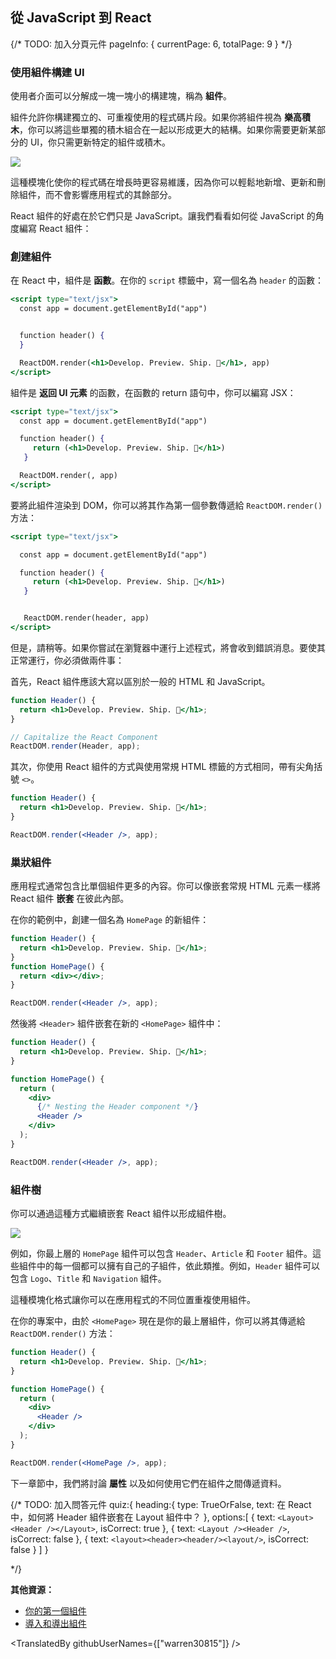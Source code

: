 ## 從 JavaScript 到 React

{/*
    TODO: 加入分頁元件
    pageInfo: {
        currentPage: 6,
        totalPage: 9
    }
*/}

### 使用組件構建 UI

使用者介面可以分解成一塊一塊小的構建塊，稱為 **組件**。

組件允許你構建獨立的、可重複使用的程式碼片段。如果你將組件視為 **樂高積木**，你可以將這些單獨的積木組合在一起以形成更大的結構。如果你需要更新某部分的 UI，你只需更新特定的組件或積木。

![](https://nextjs.org/static/images/learn/foundations/components.png)

這種模塊化使你的程式碼在增長時更容易維護，因為你可以輕鬆地新增、更新和刪除組件，而不會影響應用程式的其餘部分。

React 組件的好處在於它們只是 JavaScript。讓我們看看如何從 JavaScript 的角度編寫 React 組件：

### 創建組件

在 React 中，組件是 **函數**。在你的 `script` 標籤中，寫一個名為 `header` 的函數：

```jsx
<script type="text/jsx">
  const app = document.getElementById("app")


  function header() {
  }

  ReactDOM.render(<h1>Develop. Preview. Ship. 🚀</h1>, app)
</script>
```

組件是 **返回 UI 元素** 的函數，在函數的 return 語句中，你可以編寫 JSX：

```jsx
<script type="text/jsx">
  const app = document.getElementById("app")

  function header() {
     return (<h1>Develop. Preview. Ship. 🚀</h1>)
   }

  ReactDOM.render(, app)
</script>
```

要將此組件渲染到 DOM，你可以將其作為第一個參數傳遞給 `ReactDOM.render()` 方法：

```jsx
<script type="text/jsx">

  const app = document.getElementById("app")

  function header() {
     return (<h1>Develop. Preview. Ship. 🚀</h1>)
   }


   ReactDOM.render(header, app)
</script>
```

但是，請稍等。如果你嘗試在瀏覽器中運行上述程式，將會收到錯誤消息。要使其正常運行，你必須做兩件事： 

首先，React 組件應該大寫以區別於一般的 HTML 和 JavaScript。

```jsx
function Header() {
  return <h1>Develop. Preview. Ship. 🚀</h1>;
}

// Capitalize the React Component
ReactDOM.render(Header, app);
```

其次，你使用 React 組件的方式與使用常規 HTML 標籤的方式相同，帶有尖角括號 `<>`。

```jsx
function Header() {
  return <h1>Develop. Preview. Ship. 🚀</h1>;
}

ReactDOM.render(<Header />, app);
```

### 巢狀組件

應用程式通常包含比單個組件更多的內容。你可以像嵌套常規 HTML 元素一樣將 React 組件 **嵌套** 在彼此內部。

在你的範例中，創建一個名為 `HomePage` 的新組件：

```jsx
function Header() {
  return <h1>Develop. Preview. Ship. 🚀</h1>;
}
function HomePage() {
  return <div></div>;
}

ReactDOM.render(<Header />, app);
```

然後將 `<Header>` 組件嵌套在新的 `<HomePage>` 組件中：

```jsx
function Header() {
  return <h1>Develop. Preview. Ship. 🚀</h1>;
}

function HomePage() {
  return (
    <div>
      {/* Nesting the Header component */}
      <Header />
    </div>
  );
}

ReactDOM.render(<Header />, app);
```

### 組件樹

你可以通過這種方式繼續嵌套 React 組件以形成組件樹。

![](https://nextjs.org/static/images/learn/foundations/component-tree.png)

例如，你最上層的 `HomePage` 組件可以包含 `Header`、`Article` 和 `Footer` 組件。這些組件中的每一個都可以擁有自己的子組件，依此類推。例如，`Header` 組件可以包含 `Logo`、`Title` 和 `Navigation` 組件。

這種模塊化格式讓你可以在應用程式的不同位置重複使用組件。

在你的專案中，由於 `<HomePage>` 現在是你的最上層組件，你可以將其傳遞給 `ReactDOM.render()` 方法：

```jsx
function Header() {
  return <h1>Develop. Preview. Ship. 🚀</h1>;
}

function HomePage() {
  return (
    <div>
      <Header />
    </div>
  );
}

ReactDOM.render(<HomePage />, app);
```

下一章節中，我們將討論 **屬性** 以及如何使用它們在組件之間傳遞資料。

{/*
    TODO: 加入問答元件
    quiz:{
        heading:{
            type: TrueOrFalse,
            text: 在 React 中，如何將 Header 組件嵌套在 Layout 組件中？
        },
        options:[
            {
                text: `<Layout><Header /></Layout>`,
                isCorrect: true
            },
            {
                text: `<Layout /><Header />`,
                isCorrect: false
            },
            {
                text: `<layout><header><header/><layout/>`,
                isCorrect: false
            }
        ]
    }

*/}

**其他資源：**

- [你的第一個組件](https://beta.reactjs.org/learn/your-first-component)
- [導入和導出組件](https://beta.reactjs.org/learn/importing-and-exporting-components)

<TranslatedBy githubUserNames={["warren30815"]} />
